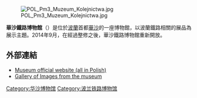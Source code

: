 [[File:POL_Pm3_Muzeum_Kolejnictwa.jpg|thumb]]

'''華沙鐵路博物館'''（{{lang-pl|Muzeum Kolejnictwa w Warszawie}}）是位於[[波蘭|波蘭]]首都[[華沙|華沙]]的一座博物館，以波蘭鐵路相關的展品為展示主題。2014年9月，在經過整修之後，華沙鐵路博物館重新開放。

==外部連結==
* [http://www.muzeumkolejnictwa.waw.pl Museum official website (all in Polish)] {{Wayback|url=http://www.muzeumkolejnictwa.waw.pl/ |date=20210223212624 }}
* [http://archive.wikiwix.com/cache/20080616145219/http://34058.fotopic.net/c1526822.html Gallery of Images from the museum]
{{coord|52|13|32.6|N|20|59|7.55|E|source:plwiki_region:PL_type:landmark|display=title}}

{{華沙博物館}}

[[Category:华沙博物馆|Category:华沙博物馆]]
[[Category:波兰铁路博物馆|Category:波兰铁路博物馆]]